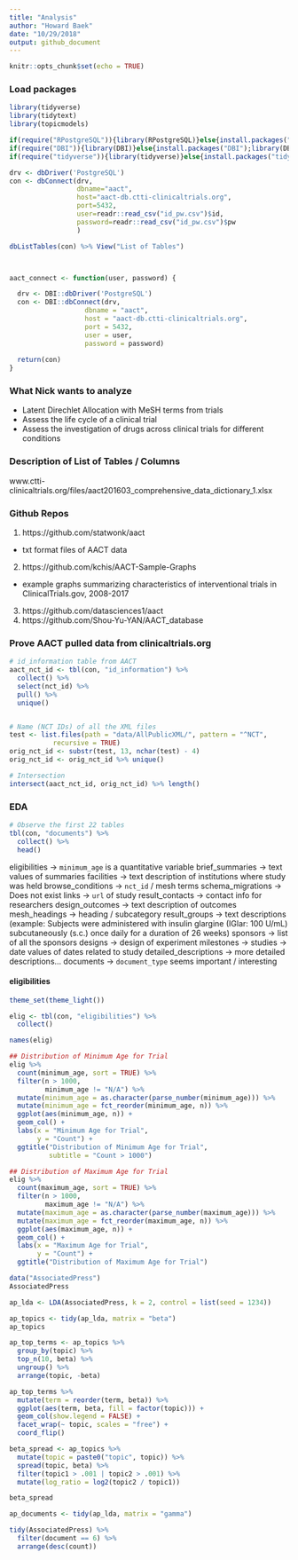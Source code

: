 ```yaml
---
title: "Analysis"
author: "Howard Baek"
date: "10/29/2018"
output: github_document
---
```


```r
knitr::opts_chunk$set(echo = TRUE)
```

### Load packages
```r
library(tidyverse)
library(tidytext)
library(topicmodels)

if(require("RPostgreSQL")){library(RPostgreSQL)}else{install.packages("RPostgreSQL");library(RPostgreSQL)}
if(require("DBI")){library(DBI)}else{install.packages("DBI");library(DBI)}
if(require("tidyverse")){library(tidyverse)}else{install.packages("tidyverse");library(tidyverse)}

drv <- dbDriver('PostgreSQL')
con <- dbConnect(drv, 
                 dbname="aact",
                 host="aact-db.ctti-clinicaltrials.org", 
                 port=5432,
                 user=readr::read_csv("id_pw.csv")$id, 
                 password=readr::read_csv("id_pw.csv")$pw
                 )

dbListTables(con) %>% View("List of Tables")



aact_connect <- function(user, password) {

  drv <- DBI::dbDriver('PostgreSQL')
  con <- DBI::dbConnect(drv,
                   dbname = "aact",
                   host = "aact-db.ctti-clinicaltrials.org",
                   port = 5432,
                   user = user,
                   password = password)
  
  return(con)
}

```

### What Nick wants to analyze

* Latent Direchlet Allocation with MeSH terms from trials
* Assess the life cycle of a clinical trial
* Assess the investigation of drugs across clinical trials for different conditions

### Description of List of Tables / Columns
www.ctti-clinicaltrials.org/files/aact201603_comprehensive_data_dictionary_1.xlsx

### Github Repos

1) https://github.com/statwonk/aact 

* txt format files of AACT data

2) https://github.com/kchis/AACT-Sample-Graphs

* example graphs summarizing characteristics of interventional trials in ClinicalTrials.gov, 2008-2017

3) https://github.com/datasciences1/aact
4) https://github.com/Shou-Yu-YAN/AACT_database


### Prove AACT pulled data from clinicaltrials.org
```r
# id_information table from AACT
aact_nct_id <- tbl(con, "id_information") %>% 
  collect() %>% 
  select(nct_id) %>% 
  pull() %>% 
  unique()


# Name (NCT IDs) of all the XML files
test <- list.files(path = "data/AllPublicXML/", pattern = "^NCT",
           recursive = TRUE)
orig_nct_id <- substr(test, 13, nchar(test) - 4)
orig_nct_id <- orig_nct_id %>% unique()

# Intersection
intersect(aact_nct_id, orig_nct_id) %>% length()
```


### EDA
```r
# Observe the first 22 tables
tbl(con, "documents") %>% 
  collect() %>% 
  head()
```

eligibilities -> `minimum_age` is a quantitative variable
brief_summaries -> text values of summaries
facilities -> text description of institutions where study was held
browse_conditions -> `nct_id` / mesh terms
schema_migrations -> Does not exist
links -> `url` of study
result_contacts -> contact info for researchers
design_outcomes -> text description of outcomes
mesh_headings -> heading / subcategory
result_groups -> text descriptions (example: Subjects were administered with insulin glargine (IGlar: 100 U/mL) subcutaneously (s.c.) once daily for a duration of 26 weeks)
sponsors -> list of all the sponsors
designs -> design of experiment
milestones -> 
studies -> date values of dates related to study
detailed_descriptions -> more detailed descriptions...
documents -> `document_type` seems important / interesting

#### eligibilities
```r
theme_set(theme_light())

elig <- tbl(con, "eligibilities") %>% 
  collect() 

names(elig)

## Distribution of Minimum Age for Trial
elig %>% 
  count(minimum_age, sort = TRUE) %>% 
  filter(n > 1000,
         minimum_age != "N/A") %>% 
  mutate(minimum_age = as.character(parse_number(minimum_age))) %>% 
  mutate(minimum_age = fct_reorder(minimum_age, n)) %>% 
  ggplot(aes(minimum_age, n)) +
  geom_col() +
  labs(x = "Minimum Age for Trial",
       y = "Count") +
  ggtitle("Distribution of Minimum Age for Trial",
          subtitle = "Count > 1000")
```


```r
## Distribution of Maximum Age for Trial
elig %>% 
  count(maximum_age, sort = TRUE) %>% 
  filter(n > 1000,
         maximum_age != "N/A") %>% 
  mutate(maximum_age = as.character(parse_number(maximum_age))) %>% 
  mutate(maximum_age = fct_reorder(maximum_age, n)) %>% 
  ggplot(aes(maximum_age, n)) +
  geom_col() +
  labs(x = "Maximum Age for Trial",
       y = "Count") +
  ggtitle("Distribution of Maximum Age for Trial")


```

```r
data("AssociatedPress")
AssociatedPress

ap_lda <- LDA(AssociatedPress, k = 2, control = list(seed = 1234))

ap_topics <- tidy(ap_lda, matrix = "beta")
ap_topics

ap_top_terms <- ap_topics %>% 
  group_by(topic) %>% 
  top_n(10, beta) %>% 
  ungroup() %>% 
  arrange(topic, -beta)

ap_top_terms %>%
  mutate(term = reorder(term, beta)) %>%
  ggplot(aes(term, beta, fill = factor(topic))) +
  geom_col(show.legend = FALSE) +
  facet_wrap(~ topic, scales = "free") +
  coord_flip()
```

```r
beta_spread <- ap_topics %>%
  mutate(topic = paste0("topic", topic)) %>%
  spread(topic, beta) %>%
  filter(topic1 > .001 | topic2 > .001) %>%
  mutate(log_ratio = log2(topic2 / topic1))

beta_spread
```

```r
ap_documents <- tidy(ap_lda, matrix = "gamma")

tidy(AssociatedPress) %>% 
  filter(document == 6) %>% 
  arrange(desc(count))
```



